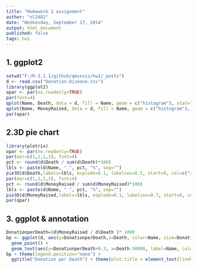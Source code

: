 ```yaml
---
title: "Homework 1 assignment"
author: "nl2482"
date: "Wednesday, September 17, 2014"
output: html_document
published: false
tags: hw1
---
```


## 1. ggplot2
```r
setwd("F:/R-3.1.1/github/qmssviz/hw1/_posts")
d <- read.csv("Donation-Disease.csv")
library(ggplot2)
opar <- par(no.readonly=TRUE)
par(font=4)
qplot(Name, Death, data = d, fill = Name, geom = c("histogram"), stat="identity", xlab = "Disease", ylab = "Death", main="Total Death plot")
qplot(Name, MoneyRaised, data = d, fill = Name, geom = c("histogram"), stat="identity", xlab = "Disease", ylab = "Donation", main="Total Donation plot")
par(opar)
```

## 2.3D pie chart
```r
library(plotrix)
opar <- par(no.readonly=TRUE)
par(mar=c(1,1,1,1), font=4)
pct <- round(d$Death / sum(d$Death)*100)
lbls <- paste(d$Name, " ", pct, "%", sep="")
pie3D(d$Death,labels=lbls, explode=0.1, labelcex=0.5, start=0, col=c("red","blue","brown","green","orange","yellow","pink","purple"), main="Death pie chart")
par(mar=c(1,1,1,1), font=4)
pct <- round(d$MoneyRaised / sum(d$MoneyRaised)*100)
lbls <- paste(d$Name, " ", pct, "%", sep="")
pie3D(d$MoneyRaised,labels=lbls, explode=0.1, labelcex=0.7, start=0, col=c("red","blue","brown","green","orange","yellow","pink","purple"), main="Death pie chart")
par(opar)
```

## 3. ggplot & annotation
```r
DonationperDeath=(d$MoneyRaised / d$Death )* 1000
bp <- ggplot(d, aes(y=DonationperDeath,x=Death, color=Name, size=DonationperDeath)) +
  geom_point() +
  geom_text(aes(y=DonationperDeath+0.3, x=Death-50000, label=Name, colour=Name), size=5, hjust=0)
bp + theme(legend.position="none") +
  ggtitle("Donation per Death") + theme(plot.title = element_text(lineheight=.7, size=24, face="bold"))
```
